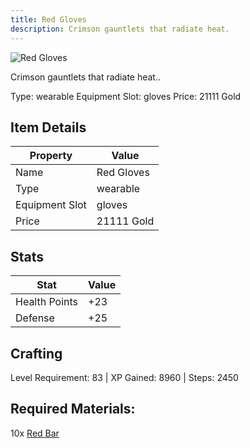 ```yaml
---
title: Red Gloves
description: Crimson gauntlets that radiate heat.
---
```


<div className="flex items-start gap-6 mb-8">
  <div className="flex-shrink-0">
    <img src="/assets/resources/smithing/red_gloves.png" alt="Red Gloves" className="w-24 h-24 border rounded-lg" />
  </div>
  <div className="flex-1">
    <div className="space-y-2">
      <p className="text-lg text-muted-foreground">Crimson gauntlets that radiate heat..</p>
      <div className="flex flex-wrap gap-4 text-sm">
        <span className="px-2 py-1 bg-green-100 dark:bg-green-900 rounded-md">
          Type: wearable
        </span>
        <span className="px-2 py-1 bg-purple-100 dark:bg-purple-900 rounded-md">
          Equipment Slot: gloves
        </span>
        <span className="px-2 py-1 bg-yellow-100 dark:bg-yellow-900 rounded-md">
          Price: 21111 Gold
        </span>
      </div>
    </div>
  </div>
</div>

## Item Details
| Property | Value |
|----------|-------|
| Name | Red Gloves |
| Type | wearable |
| Equipment Slot | gloves |
| Price | 21111 Gold |

## Stats
| Stat | Value |
|------|-------|
| Health Points | +23 |
| Defense | +25 |

## Crafting
Level Requirement: 83 | XP Gained: 8960 | Steps: 2450

## Required Materials:
10x [Red Bar](/docs/resources/individual/red_bar)

